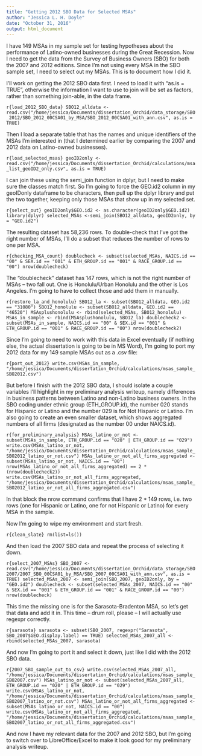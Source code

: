 ```yaml
---
title: "Getting 2012 SBO Data for Selected MSAs"
author: "Jessica L. H. Doyle"
date: "October 31, 2016"
output: html_document
---
```


I have 149 MSAs in my sample set for testing hypotheses about the performance of Latino-owned businesses during the Great Recession. Now I need to get the data from the Survey of Business Owners (SBO) for both the 2007 and 2012 editions. Since I'm not using every MSA in the SBO sample set, I need to select out my MSAs. This is to document how I did it.

I'll work on getting the 2012 SBO data first. I need to load it with "as.is = TRUE", otherwise the information I want to use to join will be set as factors, rather than something join-able, in the data frame.

```r{load_2012_SBO_data}
SBO12_alldata <- read.csv("/home/jessica/Documents/dissertation_Orchid/data_storage/SBO_2012/SBO_2012_00CSA01_by_MSA/SBO_2012_00CSA01_with_ann.csv", as.is = TRUE) 
```

Then I load a separate table that has the names and unique identifiers of the MSAs I'm interested in (that I determined earlier by comparing the 2007 and 2012 data on Latino-owned businesses).

```r{load_selected_msas}
geoID2only <- read.csv("/home/jessica/Documents/dissertation_Orchid/calculations/msa_list_geoID2_only.csv", as.is = TRUE)
```

I can join these using the semi_join function in dplyr, but I need to make sure the classes match first. So I'm going to force the GEO.id2 column in my geoIDonly dataframe to be characters, then pull up the dplyr library and put the two together, keeping only those MSAs that show up in my selected set.

```r{select_out}
geoID2only$GEO.id2 <- as.character(geoID2only$GEO.id2)
library(dplyr)
selected_MSAs <-semi_join(SBO12_alldata, geoID2only, by = "GEO.id2")
```

The resulting dataset has 58,236 rows. To double-check that I've got the right number of MSAs, I'll do a subset that reduces the number of rows to one per MSA. 

```r{checking_MSA_count}
doublecheck <- subset(selected_MSAs, NAICS.id == "00" & SEX.id == "001" & ETH_GROUP.id == "001" & RACE_GROUP.id == "00")
nrow(doublecheck)
```

The "doublecheck" dataset has 147 rows, which is not the right number of MSAs -- two fall out. One is Honolulu/Urban Honolulu and the other is Los Angeles. I'm going to have to collect those and add them in manually.

```r{restore_la_and_honolulu}
SBO12_la <- subset(SBO12_alldata, GEO.id2 == "31080")
SBO12_honolulu <- subset(SBO12_alldata, GEO.id2 == "46520")
MSAsplushonolulu <- rbind(selected_MSAs, SBO12_honolulu)
MSAs_in_sample <- rbind(MSAsplushonolulu, SBO12_la)
doublecheck2 <- subset(MSAs_in_sample, NAICS.id == "00" & SEX.id == "001" & ETH_GROUP.id == "001" & RACE_GROUP.id == "00")
nrow(doublecheck2)
```

Since I'm going to need to work with this data in Excel eventually (if nothing else, the actual dissertation is going to be in MS Word), I'm going to port my 2012 data for my 149 sample MSAs out as a .csv file:

```r{port_out_2012}
write.csv(MSAs_in_sample, "/home/jessica/Documents/dissertation_Orchid/calculations/msas_sample_SBO2012.csv")
```

But before I finish with the 2012 SBO data, I should isolate a couple variables I'll highlight in my preliminary analysis writeup, namely differences in business patterns between Latino and non-Latino business owners. In the SBO coding under ethnic group (ETH_GROUP.id), the number 020 stands for Hispanic or Latino and the number 029 is for Not Hispanic or Latino. I'm also going to create an even smaller dataset, which shows aggregated numbers of all firms (designated as the number 00 under NAICS.id).

```r{for_preliminary_analysis}
MSAs_latino_or_not <- subset(MSAs_in_sample, ETH_GROUP.id == "020" | ETH_GROUP.id == "029")
write.csv(MSAs_latino_or_not, "/home/jessica/Documents/dissertation_Orchid/calculations/msas_sample_SBO2012_latino_or_not.csv")
MSAs_latino_or_not_all_firms_aggregated <- subset(MSAs_latino_or_not, NAICS.id == "00")
nrow(MSAs_latino_or_not_all_firms_aggregated) == 2 * (nrow(doublecheck2))
write.csv(MSAs_latino_or_not_all_firms_aggregated, "/home/jessica/Documents/dissertation_Orchid/calculations/msas_sample_SBO2012_latino_or_not_all_firms_aggregated.csv")
```

In that block the nrow command confirms that I have 2 * 149 rows, i.e. two rows (one for Hispanic or Latino, one for not Hispanic or Latino) for every MSA in the sample.

Now I'm going to wipe my environment and start fresh.

```r{clean_slate}
rm(list=ls())
```

And then load the 2007 SBO data and repeat the process of selecting it down.

```r{select_2007_MSAs}
SBO_2007 <- read.csv("/home/jessica/Documents/dissertation_Orchid/data_storage/SBO 2007/2007_SBO_00CSA01_by_MSA/SBO_2007_00CSA01_with_ann.csv", as.is = TRUE)
selected_MSAs_2007 <- semi_join(SBO_2007, geoID2only, by = "GEO.id2")
doublecheck <- subset(selected_MSAs_2007, NAICS.id == "00" & SEX.id == "001" & ETH_GROUP.id == "001" & RACE_GROUP.id == "00")
nrow(doublecheck)
```

This time the missing one is for the Sarasota-Bradenton MSA, so let's get that data and add it in. This time -- drum roll, please -- I will actually use regexpr correctly.

```r{sarasota}
sarasota <- subset(SBO_2007, regexpr("Sarasota", SBO_2007$GEO.display.label) == TRUE)
selected_MSAs_2007_all <- rbind(selected_MSAs_2007, sarasota)
```

And now I'm going to port it and select it down, just like I did with the 2012 SBO data.

```r{2007_SBO_sample_out_to_csv}
write.csv(selected_MSAs_2007_all, "/home/jessica/Documents/dissertation_Orchid/calculations/msas_sample_SBO2007.csv")
MSAs_latino_or_not <- subset(selected_MSAs_2007_all, ETH_GROUP.id == "020" | ETH_GROUP.id == "029")
write.csv(MSAs_latino_or_not, "/home/jessica/Documents/dissertation_Orchid/calculations/msas_sample_SBO2007_latino_or_not.csv")
MSAs_latino_or_not_all_firms_aggregated <- subset(MSAs_latino_or_not, NAICS.id == "00")
write.csv(MSAs_latino_or_not_all_firms_aggregated, "/home/jessica/Documents/dissertation_Orchid/calculations/msas_sample_SBO2007_latino_or_not_all_firms_aggregated.csv")
```

And now I have my relevant data for the 2007 and 2012 SBO, but I'm going to switch over to LibreOffice/Excel to make it look good for my preliminary analysis writeup.
